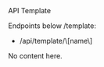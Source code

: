 
<Breadcrumbs aria-label="breadcrumb">
    <Link underline="hover" color="inherit" href="/doc/api">
        API
    </Link>
    <Typography color="text.primary">Template</Typography>
</Breadcrumbs>

Endpoints below /template:  

- <Link color="inherit" underline="hover" href="/doc/api/template/name">/api/template/\[name\]</Link>  

No content here.